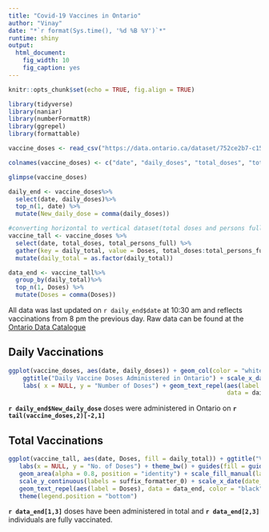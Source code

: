 ---
title: "Covid-19 Vaccines in Ontario"
author: "Vinay"
date: "*`r format(Sys.time(), '%d %B %Y')`*"
runtime: shiny
output:
  html_document:
    fig_width: 10
    fig_caption: yes
---
<style>

h1.title {
 color: #E80b0b;
 font-family: Calibri;
 font-size: 70px;
}
h4.author {
  color: #708090;
  font-family: Calibri;
}
h4.date {
  color: #708090;  
  font-family: Calibri;
  font-size: 15px
}
</style>

```{r setup, include=FALSE}
knitr::opts_chunk$set(echo = TRUE, fig.align = TRUE)
```

```{r data, include = FALSE}
library(tidyverse)
library(naniar)
library(numberFormattR)
library(ggrepel)
library(formattable)

vaccine_doses <- read_csv("https://data.ontario.ca/dataset/752ce2b7-c15a-4965-a3dc-397bf405e7cc/resource/8a89caa9-511c-4568-af89-7f2174b4378c/download/vaccine_doses.csv")

colnames(vaccine_doses) <- c("date", "daily_doses", "total_doses", "total_full", "total_persons_full")

glimpse(vaccine_doses)

daily_end <- vaccine_doses%>%
  select(date, daily_doses)%>%
  top_n(1, date) %>%
  mutate(New_daily_dose = comma(daily_doses))

#converting horizontal to vertical dataset(total doses and persons fully vaccinated)
vaccine_tall <- vaccine_doses %>%
  select(date, total_doses, total_persons_full) %>%
  gather(key = daily_total, value = Doses, total_doses:total_persons_full) %>%
  mutate(daily_total = as.factor(daily_total))

data_end <- vaccine_tall%>%
  group_by(daily_total)%>%
  top_n(1, Doses) %>%
  mutate(Doses = comma(Doses))
```

All data was last updated on `r daily_end$date` at 10:30 am and reflects vaccinations from 8 pm the previous day.
Raw data can be found at the [Ontario Data Catalogue](https://data.ontario.ca/dataset/covid-19-vaccine-data-in-ontario) 

## Daily Vaccinations  

```{r vaccine_doses, echo=FALSE, warning = FALSE, fig.width= 10}

ggplot(vaccine_doses, aes(date, daily_doses)) + geom_col(color = "white", fill = "deepskyblue2") + theme_bw() + 
    ggtitle("Daily Vaccine Doses Administered in Ontario") + scale_x_date(date_breaks = "1 month", date_labels = "%b %Y") +
    labs( x = NULL, y = "Number of Doses") + geom_text_repel(aes(label = New_daily_dose),
                                                             data = daily_end, color = "black", size = 5, hjust = "right", direction = "x")

```

**`r daily_end$New_daily_dose`** doses were administered in Ontario on **`r tail(vaccine_doses,2)[-2,1]`** 

## Total Vaccinations 

```{r vaccine_tall, echo = FALSE, warning  = FALSE,  fig.width = 10}

ggplot(vaccine_tall, aes(date, Doses, fill = daily_total)) + ggtitle("Vaccines administered in Ontario") +
   labs(x = NULL, y = "No. of Doses") + theme_bw() + guides(fill = guide_legend(NULL)) +
   geom_area(alpha = 0.8, position = "identity") + scale_fill_manual(labels = c("At least 1 dose", "Fully Vaccinated"), values = alpha(c("deepskyblue2", " dodgerblue3"))) +
   scale_y_continuous(labels = suffix_formatter_0) + scale_x_date(date_breaks = "1 month", date_labels = "%b %Y") +
   geom_text_repel(aes(label = Doses), data = data_end, color = "black", size = 5) + 
   theme(legend.position = "bottom")

```

**`r data_end[1,3]`** doses have been administered in total and **`r data_end[2,3]`** individuals are fully vaccinated. 
